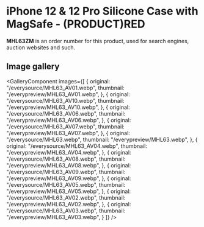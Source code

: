 
# iPhone 12 & 12 Pro Silicone Case with MagSafe - (PRODUCT)RED

<Callout type='info' emoji='👉🏻'>**MHL63ZM** is an order number for this product, used for search engines, auction websites and such.</Callout>

## Image gallery

<GalleryComponent
    images={[
      {
        original: "/everysource/MHL63_AV01.webp",
        thumbnail: "/everypreview/MHL63_AV01.webp",
      },
      {
        original: "/everysource/MHL63_AV10.webp",
        thumbnail: "/everypreview/MHL63_AV10.webp",
      },
      {
        original: "/everysource/MHL63_AV06.webp",
        thumbnail: "/everypreview/MHL63_AV06.webp",
      },
      {
        original: "/everysource/MHL63_AV07.webp",
        thumbnail: "/everypreview/MHL63_AV07.webp",
      },
      {
        original: "/everysource/MHL63.webp",
        thumbnail: "/everypreview/MHL63.webp",
      },
      {
        original: "/everysource/MHL63_AV04.webp",
        thumbnail: "/everypreview/MHL63_AV04.webp",
      },
      {
        original: "/everysource/MHL63_AV08.webp",
        thumbnail: "/everypreview/MHL63_AV08.webp",
      },
      {
        original: "/everysource/MHL63_AV09.webp",
        thumbnail: "/everypreview/MHL63_AV09.webp",
      },
      {
        original: "/everysource/MHL63_AV05.webp",
        thumbnail: "/everypreview/MHL63_AV05.webp",
      },
      {
        original: "/everysource/MHL63_AV02.webp",
        thumbnail: "/everypreview/MHL63_AV02.webp",
      },
      {
        original: "/everysource/MHL63_AV03.webp",
        thumbnail: "/everypreview/MHL63_AV03.webp",
      }
    ]}
  />
